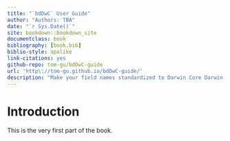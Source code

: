 ```yaml
--- 
title: "`bdDwC` User Guide"
author: "Authors: TBA"
date: "`r Sys.Date()`"
site: bookdown::bookdown_site
documentclass: book
bibliography: [book.bib]
biblio-style: apalike
link-citations: yes
github-repo: tom-gu/bdDwC-guide
url: 'http\://tom-gu.github.io/bdDwC-guide/'
description: "Make your field names standardized to Darwin Core Darwin Core (DwC) compatible, easily!"
---
```


# Introduction {-}

This is the very first part of the book.
